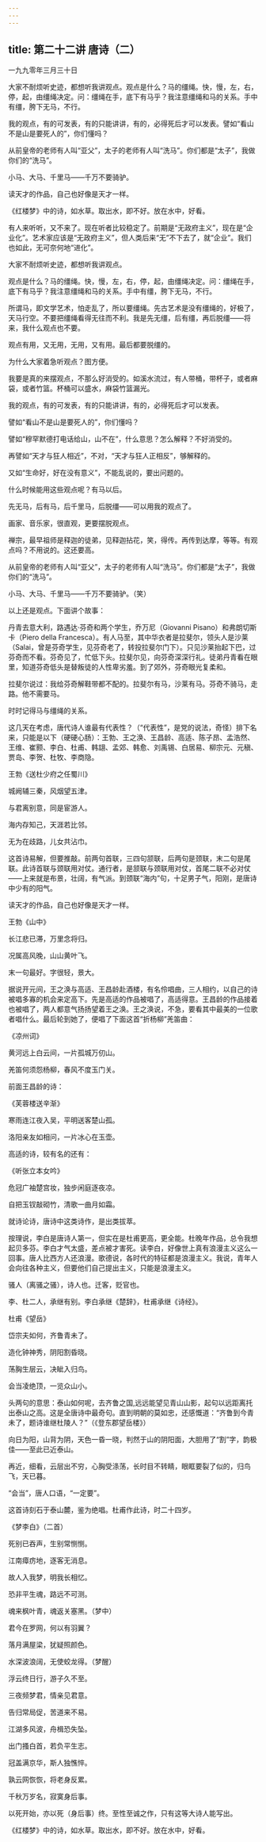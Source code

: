 ```yaml
---
---
---
```

title: 第二十二讲 唐诗（二）
---




一九九零年三月三十日

大家不耐烦听史迹，都想听我讲观点。观点是什么？马的缰绳。快，慢，左，右，停，起，由缰绳决定。问：缰绳在手，底下有马乎？我注意缰绳和马的关系。手中有缰，胯下无马，不行。

我的观点，有的可发表，有的只能讲讲，有的，必得死后才可以发表。譬如“看山不是山是要死人的”，你们懂吗？

从前皇帝的老师有人叫“亚父”，太子的老师有人叫“洗马”。你们都是“太子”，我做你们的“洗马”。

小马、大马、千里马——千万不要骑驴。

读天才的作品，自己也好像是天才一样。

《红楼梦》中的诗，如水草。取出水，即不好。放在水中，好看。

有人来听听，又不来了。现在听者比较稳定了。前期是“无政府主义”，现在是“企业化”。艺术家应该是“无政府主义”，但人类后来“无”不下去了，就“企业”。我们也如此，无可奈何地“进化”。

大家不耐烦听史迹，都想听我讲观点。

观点是什么？马的缰绳。快，慢，左，右，停，起，由缰绳决定。问：缰绳在手，底下有马乎？我注意缰绳和马的关系。手中有缰，胯下无马，不行。

所谓马，即文学艺术，怕走乱了，所以要缰绳。先古艺术是没有缰绳的，好极了，天马行空。不要把缰绳看得无往而不利。我是先无缰，后有缰，再后脱缰——将来，我什么观点也不要。

观点有用，又无用，无用，又有用。最后都要脱缰的。

为什么大家着急听观点？图方便。

我要是真的来摆观点，不那么好消受的。如溪水流过，有人带桶，带杯子，或者麻袋，或者竹篮。杯桶可以盛水，麻袋竹篮漏光。

我的观点，有的可发表，有的只能讲讲，有的，必得死后才可以发表。

譬如“看山不是山是要死人的”，你们懂吗？

譬如“穆罕默德打电话给山，山不在”，什么意思？怎么解释？不好消受的。

再譬如“天才与狂人相近”，不对，“天才与狂人正相反”，够解释的。

又如“生命好，好在没有意义”，不能乱说的，要出问题的。

什么时候能用这些观点呢？有马以后。

先无马，后有马，后千里马，后脱缰——可以用我的观点了。

画家、音乐家，很直观，更要摆脱观点。

禅宗，最早祖师是释迦的徒弟，见释迦拈花，笑，得传。再传到达摩，等等。有观点吗？不用说的。这还要高。

从前皇帝的老师有人叫“亚父”，太子的老师有人叫“洗马”。你们都是“太子”，我做你们的“洗马”。

小马、大马、千里马——千万不要骑驴。（笑）

以上还是观点。下面讲个故事：

丹青去意大利，路遇达·芬奇和两个学生，乔万尼（Giovanni Pisano）和弗朗切斯卡（Piero della Francesca）。有人马至，其中华衣者是拉斐尔，领头人是沙莱（Salai，曾是芬奇学生，见芬奇老了，转投拉斐尔门下）。只见沙莱抬起下巴，过芬奇而不看。芬奇见了，忙低下头。拉斐尔见，向芬奇深深行礼。徒弟丹青看在眼里，知道芬奇低头是替叛徒的人性卑劣羞。到了郊外，芬奇眼光复柔和。

拉斐尔说过：我给芬奇解鞋带都不配的。拉斐尔有马，沙莱有马。芬奇不骑马，走路。他不需要马。

时时记得马与缰绳的关系。

这几天在考虑，唐代诗人谁最有代表性？（“代表性”，是党的说法，奇怪）排下名来，只能是以下（硬硬心肠）：王勃、王之涣、王昌龄、高适、陈子昂、孟浩然、王维、崔颢、李白、杜甫、韩翃、孟郊、韩愈、刘禹锡、白居易、柳宗元、元稹、贾岛、李贺、杜牧、李商隐。

王勃《送杜少府之任蜀川》

城阙辅三秦，风烟望五津。

与君离别意，同是宦游人。

海内存知己，天涯若比邻。

无为在歧路，儿女共沾巾。

这首诗易解，但要推敲。前两句首联，三四句颔联，后两句是颈联，末二句是尾联。此诗首联与颈联用对仗。通行者，是颔联与颈联用对仗，首尾二联不必对仗——上来就是布景，壮阔，有气派。到颈联“海内”句，十足男子气，阳刚，是唐诗中少有的阳气。

读天才的作品，自己也好像是天才一样。

王勃《山中》

长江悲已滞，万里念将归。

况属高风晚，山山黄叶飞。

末一句最好。字很轻，景大。

据说开元间，王之涣与高适、王昌龄赴酒楼，有名伶唱曲，三人相约，以自己的诗被唱多寡的机会来定高下。先是高适的作品被唱了，高适得意。王昌龄的作品接着也被唱了，两人都意气扬扬望着王之涣。王之涣说，不急，要看其中最美的一位歌者唱什么。最后轮到她了，便唱了下面这首“折杨柳”羌笛曲：

《凉州词》

黄河远上白云间，一片孤城万仞山。

羌笛何须怨杨柳，春风不度玉门关。

前面王昌龄的诗：

《芙蓉楼送辛渐》

寒雨连江夜入吴，平明送客楚山孤。

洛阳亲友如相问，一片冰心在玉壶。

高适的诗，较有名的还有：

《听张立本女吟》

危冠广袖楚宫妆，独步闲庭逐夜凉。

自把玉钗敲砌竹，清歌一曲月如霜。

就诗论诗，唐诗中这类诗作，是出类拔萃。

按理说，李白是唐诗人第一，但实在是杜甫更高，更全能。杜晚年作品，总令我想起贝多芬。李白才气太盛，差点被才害死。读李白，好像世上真有浪漫主义这么一回事。唐人比西方人还浪漫。歌德说，各时代的特征都是浪漫主义。我说，青年人会向往各种主义，但要他们自己提出主义，只能是浪漫主义。

骚人（离骚之骚），诗人也。迁客，贬官也。

李、杜二人，承继有别。李白承继《楚辞》，杜甫承继《诗经》。

杜甫《望岳》

岱宗夫如何，齐鲁青未了。

造化钟神秀，阴阳割昏晓。

荡胸生层云，决眦入归鸟。

会当凌绝顶，一览众山小。

头两句的意思：泰山如何呢，去齐鲁之国,远远能望见青山山影，起句以远距离托出泰山之高。这是全唐诗中最奇句。直到明朝的莫如忠，还感慨道：“齐鲁到今青未了，题诗谁继杜陵人？”（《登东郡望岳楼》）

向日为阳，山背为阴，天色一昏一晓，判然于山的阴阳面，大胆用了“割”字，韵极佳——至此已近泰山。

再近，细看，云层出不穷，心胸受涤荡，长时目不转睛，眼眶要裂了似的，归鸟飞，天已暮。

“会当”，唐人口语，“一定要”。

这首诗刻石于泰山麓，鉴为绝唱。杜甫作此诗，时二十四岁。

《梦李白》（二首）

死别已吞声，生别常恻恻。

江南瘴疠地，逐客无消息。

故人入我梦，明我长相忆。

恐非平生魂，路远不可测。

魂来枫叶青，魂返关塞黑。（梦中）

君今在罗网，何以有羽翼？

落月满屋梁，犹疑照颜色。

水深波浪阔，无使蛟龙得。（梦醒）

浮云终日行，游子久不至。

三夜频梦君，情亲见君意。

告归常局促，苦道来不易。

江湖多风波，舟楫恐失坠。

出门搔白首，若负平生志。

冠盖满京华，斯人独憔悴。

孰云网恢恢，将老身反累。

千秋万岁名，寂寞身后事。

以死开始，亦以死（身后事）终。至性至诚之作，只有这等大诗人能写出。

《红楼梦》中的诗，如水草。取出水，即不好。放在水中，好看。